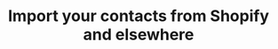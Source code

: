 ---
title: 'Import your contacts from Shopify and elsewhere'
sidebarTitle: "Import contacts"
description: 'TBD'
icon: "cloud-arrow-up"
---